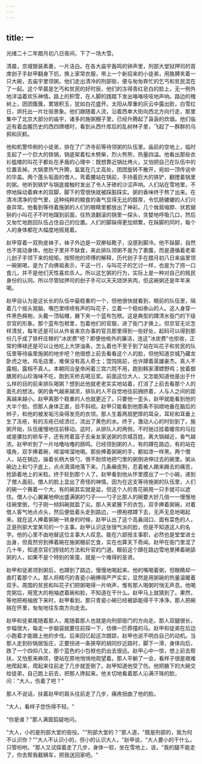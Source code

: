 ```yaml
---
---
---
```

title: 一
---




光绪二十二年腊月初八日夜间，下了一场大雪。

清晨，京城银装素裹，一片洁白。在各大庙宇轰鸣的钟声里，刑部大堂狱押司的首席刽子手赵甲翻身下炕，换上家常衣服，带上一个新招来的小徒弟，用胳膊夹着一只大碗，去庙宇里领粥。他们走出清冷的刑部街，便与匆匆奔忙的乞丐和贫民混在了一起。这个早晨是乞丐和贫民的好时辰，他们的冻得青红皂白的脸上，无一例外地洋溢着欢乐神情。路上的积雪，在人脚的践踏下发出咯咯吱吱地声响。路边的槐树上，团团簇簇，累银积玉，犹如白花盛开。太阳从厚重的灰云中露出脸，白雪红日，烘托出一片壮丽景象。他们跟随着人流，沿着西单大街向西北方向行走，那里集中了北京大部分的庙宇，诸多的施粥棚子里，已经升腾起了袅袅的炊烟。他们临近有着血腥历史的西四牌楼时，看到从西什库后的乱树林子里，飞起了一群群的乌鸦和灰鹤。

他和机警伶俐的小徒弟，排在了广济寺前等待领粥的队伍里。庙前的空地上，临时支起了一个巨大的铁锅，锅底架着松木劈柴，烈火熊熊，热量四溢。他看出那些衣衫槛楼的叫花子都处在矛盾的心理中：既想靠近锅灶烤火，又怕把自己在队伍中的位置丢掉。大锅里热气升腾，氤氲在几丈高处，团团旋转不散开，宛如一顶传说中的华盖。两个蓬头垢面的僧人，弯着腰站在锅前，手持着巨大的铁铲，翻搅着锅里的粥。他听到铁铲与锅底接触时发出了令人牙碜的沙涩声响。人们站在雪地里，不停地跺动着麻木的双脚，脚下的雪很快就被踩脏踩实。粥的香味终于熬了出来。在清冷清净的空气里，这种纯粹的粮食的香气显得无比的醇厚，令饥肠辘辘的人们兴奋异常。他看到等待着施粥的人们的眼睛里都放出了神彩。几个耸肩缩脖、状若猢狲的小叫花子不时地蹿到前面，往热浪翻滚的锅里一探头，贪婪地呼吸几口，然后又匆忙地跑回队伍占住自己的位置。人们的脚跺得更加频繁，在跺脚的同时，每个人的身体都在大幅度地摇晃着。

赵甲穿着一双狗皮袜子，袜子外边是一双擀毡靴子，没感到脚冷。他不跺脚，自然也不晃动身体。他肚子里并不缺食，来此排队领粥不是为了裹腹，而是遵循着老辈儿刽子手领下来的规矩。按照他的师傅的解释，历代刽子手在腊月初八日来庙里领一碗粥喝，是为了向佛祖表示，干这一行，与叫花子的乞讨一样，也是为了捞一口食儿，并不是他们天性喜欢杀人。所以这乞粥的行为，实际上是一种对自己的贱民身份的认同。所以尽管狱押司的刽子手可以天天烧饼夹肉，但这碗粥还是年年来喝。

赵甲自认为是这长长的队伍中最稳重的一个，但他很快就看到，眼前的队伍里，隔着几个摇头晃脑、嘴巴里啧啧有声的叫花子，立着一个稳如泰山的人。这人身穿一件黑色棉袍，头戴一顶毡帽，腋下夹一个蓝布包袱。这是典型的蹲清水衙门的下级京官的形象。那个蓝布包袱里，包着他们的官服，进了衙门才换上。但京官无论怎样清贫，每年还是可以从外省来京办事的官员那里得到一些好处，起码可以得到那份几乎成了铁杆庄稼的"冰炭费"吧？即便他格外的廉洁，连这"冰炭费"也拒收，正常的俸禄还是可以让他吃上大饼油条，怎么着也不至于到了站在叫花子和贫民的队伍里等待庙里施粥的地步吧？他很想上前去看看这个人的脸，但他知道京城乃藏龙卧虎之地，鸡毛店里，难保没有高人奇士；馄饨挑前，也许蹲着英雄豪杰。真人不露相，露相不真人。本朝同治皇帝闲着三宫六院不用，跑到韩家潭嫖野鸡；放着御膳房的山珍海味不吃，跑到天桥去喝豆浆。前面这位大人，又怎能知道他是出于什么样的目的前来排队喝粥？想到此他就老老实实地站着，打消了上前去看那个人的面孔的想法。粥的香气越来越浓，排队的人不自觉地往前拥挤着，人与人之间的距离越来越小。赵甲离那个稳重的人也就更近了。只要他一歪头，赵甲就能看到他的大半个脸。但那人身体正直，目不斜视。赵甲只能看到他那条不驯顺地垂在脑后的辫子，和他的被发垢污染得发亮的衣领。那人生着两扇肥厚的耳朵，耳轮和耳垂上生了冻疮，有的冻疮已经溃烂，流出了黄色的水。终于，激动人心的时刻到了。施粥开始，队伍缓慢地往前移动。这时，从排队人的两侧，不时驰过挂着暖帘的马拉或是骡拉的轿车子，还有挎着篮子去亲友家送粥的京城百姓。离大锅越近，香气越浓。赵甲听到了一片咕噜咕噜的肠鸣。已经领到粥的人，有的蹲在路边，有的站在墙角，双手捧着碗，啼溜啼溜地喝。那些捧着粥碗的手，都如漆一样黑。两个僧人，站在锅边，操着长柄大铁勺，很不耐烦地把勺里的粥倒进伸过去的碗里。粥从碗边上和勺子底上，点点滴滴地落下来。几条癞皮狗，忍着被人踢来踢去的痛苦，抢舔着地上的米粒。终于轮到那个人了。赵甲看到他从怀里摸出了一个小碗，递到了僧人面前。僧人的脸上显出了奇怪的神情。因为在这支等待施粥的队伍里，人们的碗一个赛着一个大，有的碗其实就是盆，但这个人的青花碗用一只手就可以遮住。僧人小心翼翼地伸出盛满粥的勺子——勺子比那人的碗要大好几倍一一慢慢地往碗里倒，勺子刚一倾斜碗就盈了尖。那人夹紧腋下的衣包，双手捧着粥碗，对着借人客气地点点头，然后便低着头走到路边，一撩袍襟蹲下去，无声无息地喝起来。就在这人捧着粥碗一转身的时候，赵甲认出了这个高鼻阔口、面有菜色的人，正是刑部大堂某司的一个主事。赵甲认识这张很气派的脸，但是不知道这人的名字。他的心里不由地替这位主事大人叹息。能在六部授主事职，必然也是堂堂进士出身，但竟然穷到捧着碗在施粥棚前乞食，实在也算天下奇闻。赵甲在衙门里混了几十年，知道京官们捞钱的方法和升官的门道。眼前这个蹲在路边雪地里捧着碗舔粥的人，如果不是个特别的笨蛋，就是一个难得的圣贤。

赵甲和徒弟领到粥后，也蹲到了路边，慢慢地喝起来。他的嘴喝着粥，但眼睛却一直盯着那个人。那人将精巧的青瓷小碗捧得严严实实，显然是用粥碗的热量温暖着双手。周围的贫民和叫花子们把粥喝得一片响声，惟有那人喝粥时悄无声息。他喝完粥后，用宽大的袍袖遮着碗和脸，不知道在干什么。赵甲马上就猜到了。果然，等他把袍袖放下来时，赵甲看到，那只青瓷小碗已经被舔能得干干净净。那人把碗揣在怀里，匆匆地往东南方向走去。

赵甲和徒弟尾随着那人，尾随着那人也就是向刑部衙门的方向走。那人双腿很长，步幅很大，每走一步脑袋就要往前探一下，仿佛一匹莽撞的马。赵甲和徒弟在后边小跑着才能跟上他的步伐。后来回亿起这次跟踪，赵甲也说不明白自己的动机。当那人走到砂锅居饭庄，正要拐进一条狭窄的胡同抄近路时，脚下一滑，身体向后，跌了一个四仰八叉，那个蓝色的小包袱也扔出去很远。赵甲心中一惊，想上前去帮扶，又怕惹来麻烦，便站在原地悄悄地观望着。那人平躺了一会，看样子很是艰难地爬起来，爬起来往前走了几步就歪倒了。赵甲知道他受了伤。他把腋下的大碗交给徒弟，自己跑上前去，把那人搀起来。他关切地看着那人沁满汗珠的脸，问："大人，伤着了吧？"

那人不说话，扶着赵甲的肩头往前走了几步，痛疼扭曲了他的脸。

"大人，看样子您伤得不轻。"

"你是谁？"那人满面狐疑地问。

"大人，小的是刑部大堂的衙役。""刑部大堂的？"那人道，"既是刑部的，我为何不认识你？""大人不认识小的，但小的认识大人，"赵甲说，"大人要小的干什么，只管吩咐。"那人又试探着走了几步，身体一软，坐在雪地上，说，"我的腿不能走了，你去帮我截辆车，把我送回家吧。"
